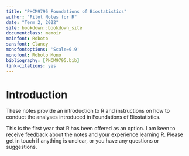 ```yaml
--- 
title: "PHCM9795 Foundations of Biostatistics"
author: "Pilot Notes for R"
date: "Term 2, 2022"
site: bookdown::bookdown_site
documentclass: memoir
mainfont: Roboto
sansfont: Clancy
monofontoptions: 'Scale=0.9'
monofont: Roboto Mono
bibliography: [PHCM9795.bib]
link-citations: yes
---
```


# Introduction {-}

These notes provide an introduction to R and instructions on how to conduct the analyses introduced in Foundations of Biostatistics.

This is the first year that R has been offered as an option. I am keen to receive feedback about the notes and your experience learning R. Please get in touch if anything is unclear, or you have any questions or suggestions.
